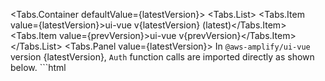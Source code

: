 

  <Tabs.Container defaultValue={latestVersion}>
    <Tabs.List>
      <Tabs.Item value={latestVersion}>ui-vue v{latestVersion} (latest)</Tabs.Item>
      <Tabs.Item value={prevVersion}>ui-vue v{prevVersion}</Tabs.Item>
    </Tabs.List>
    <Tabs.Panel value={latestVersion}>
    In `@aws-amplify/ui-vue` version {latestVersion}, `Auth` function calls are imported directly as shown below. 
    ```html
      <script setup lang="ts">
      import { Amplify } from 'aws-amplify';
      import { signUp } from 'aws-amplify/auth';
      import { Authenticator } from '@aws-amplify/ui-vue';
      import '@aws-amplify/ui-vue/styles.css';
      import aws_exports from './aws-exports';
      Amplify.configure(aws_exports);

      const services = {
        async handleSignUp(formData) {
          let { username, password, options } = formData;
          // custom username
          username = username.toLowerCase();
          const customEmail = options?.userAttributes?.email?.toLowerCase();
          return signUp({
            username,
            password,
            options: {
              ...formData?.options,
              userAttributes: {
                ...formData?.options?.userAttributes,
                email: customEmail,
              },
            },
          });
        },
      };
      </script>

      <template>
        <authenticator :services="services" initial-state="signUp">
          <template v-slot="{ user, signOut }">
            <h1>Hello {{ user.username }}!</h1>
            <button @click="signOut">Sign Out</button>
          </template>
        </authenticator>
      </template>
    ```
    </Tabs.Panel>
    <Tabs.Panel value={prevVersion}>
      <Alert role="none" variation="warning" heading="Sign Up Auto Sign In">
        If you're overriding `signUp` in `@aws-amplify/ui-vue` **version {prevVersion} or earlier**, you must include the `autoSignIn` key and set `enabled` to true, as shown in the example below.
      </Alert>
      In `@aws-amplify/ui-vue` version {prevVersion} or earlier, `Auth` function calls are imported from the `Auth` object.
      ```html{}
      <script setup lang="ts">
        import { Amplify, Auth } from 'aws-amplify';
        import { Authenticator } from '@aws-amplify/ui-vue';
        import '@aws-amplify/ui-vue/styles.css';
        import aws_exports from './aws-exports';
        Amplify.configure(aws_exports);

        const services = {
          async handleSignUp(formData) {
            let { username, password, attributes } = formData;
            // custom username
            username = username.toLowerCase();
            attributes.email = attributes.email.toLowerCase();
            return Auth.signUp({
              username,
              password,
              attributes,
              autoSignIn: {
                enabled: true,
              },
            });
          },
        };
      </script>

      <template>
        <authenticator :services="services" initial-state="signUp">
          <template v-slot="{ user, signOut }">
            <h1>Hello {{ user.username }}!</h1>
            <button @click="signOut">Sign Out</button>
          </template>
        </authenticator>
      </template>
      ```
    </Tabs.Panel>
  </Tabs.Container>